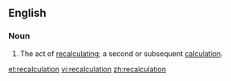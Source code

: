 ==English==
===Noun===
{{en-noun}}
# The act of [[recalculate|recalculating]]; a second or subsequent [[calculation]].

[[et:recalculation]]
[[vi:recalculation]]
[[zh:recalculation]]
